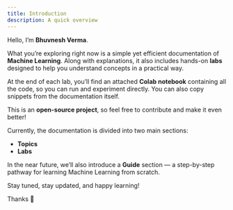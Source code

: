 ```yaml
---
title: Introduction
description: A quick overview
---
```


Hello, I’m **Bhuvnesh Verma**.

What you’re exploring right now is a simple yet efficient documentation of **Machine Learning**. Along with explanations, it also includes hands-on **labs** designed to help you understand concepts in a practical way.

At the end of each lab, you’ll find an attached **Colab notebook** containing all the code, so you can run and experiment directly. You can also copy snippets from the documentation itself.

This is an **open-source project**, so feel free to contribute and make it even better!

Currently, the documentation is divided into two main sections:

- **Topics**
- **Labs**

In the near future, we’ll also introduce a **Guide** section — a step-by-step pathway for learning Machine Learning from scratch.

Stay tuned, stay updated, and happy learning!

Thanks 🙌
